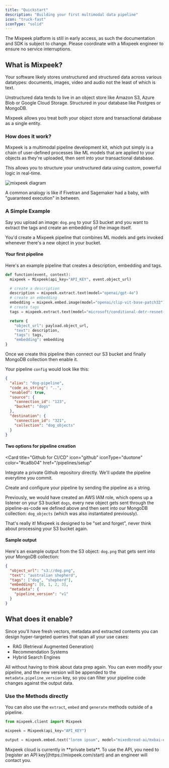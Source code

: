 ```yaml
---
title: "Quickstart"
description: "Building your first multimodal data pipeline"
icon: "truck-fast"
iconType: "solid"
---
```


<Warning>
  The Mixpeek platform is still in early access, as such the documentation and
  SDK is subject to change. Please coordinate with a Mixpeek engineer to ensure
  no service interruptions.
</Warning>

## What is Mixpeek?

Your software likely stores unstructured and structured data across various datatypes: documents, images, video and audio not the least of which is text.

Unstructured data tends to live in an object store like Amazon S3, Azure Blob or Google Cloud Storage. Structured in your database like Postgres or MongoDB.

Mixpeek allows you treat both your object store and transactional database as a single entity.

### How does it work?

Mixpeek is a multimodal pipeline development kit, which put simply is a chain of user-defined processes like ML models that are applied to your objects as they're uploaded, then sent into your transactional database.

This allows you to structure your unstructured data using custom, powerful logic in real-time.

![mixpeek diagram](https://learn.mixpeek.com/content/images/2024/05/img.png)

A common analogy is like if Fivetran and Sagemaker had a baby, with "guaranteed execution" in between.

### A Simple Example

Say you upload an image: `dog.png` to your S3 bucket and you want to extract the tags and create an embedding of the image itself.

You'd create a Mixpeek pipeline that combines ML models and gets invoked whenever there's a new object in your bucket.

#### Your first pipeline

Here's an example pipeline that creates a description, embedding and tags.

```python
def function(event, context):
  mixpeek = Mixpeek(api_key="API_KEY", event.object_url)

  # create a description
  description = mixpeek.extract.text(model="openai/gpt-4o")
  # create an embedding
  embedding = mixpeek.embed.image(model="openai/clip-vit-base-patch32")
  # create tags
  tags = mixpeek.extract.text(model="microsoft/conditional-detr-resnet-50")

  return {
    "object_url": payload.object_url,
    "text": description,
    "tags": tags,
    "embedding": embedding
}
```

Once we create this pipeline then connect our S3 bucket and finally MongoDB collection then enable it.

Your pipeline `config` would look like this:

```json
{
  "alias": "dog-pipeline",
  "code_as_string": "..",
  "enabled": true,
  "source": {
    "connection_id": "123",
    "bucket": "dogs"
  },
  "destination": {
    "connection_id": "321",
    "collection": "dog_objects"
  }
}
```

#### Two options for pipeline creation

<CardGroup cols={2}>

<Card 
title="Github for CI/CD" 
icon="github" 
iconType="duotone" 
color="#ca8b04"
href="/pipelines/setup"
>
  Integrate a private Github repository directly. We'll update the pipeline everytime you commit.

</Card>

<Card title="API Post Directly" icon="code" iconType="duotone" color="#ca8b04" href="/pipelines/create">
  Create and configure your pipeline by sending the pipeline as a string.

</Card>
</CardGroup>

Previously, we would have created an AWS IAM role, which opens up a listener on your S3 bucket `dogs`, every new object gets sent through the pipeline-as-code we defined above and then sent into our MongoDB collection: `dog_objects` (which was also instantiated previously).

That's really it! Mixpeek is designed to be "set and forget", never think about processing your S3 bucket again.

#### Sample output

Here's an example output from the S3 object: `dog.png` that gets sent into your MongoDB collection:

```json
{
  "object_url": "s3://dog.png",
  "text": "australian shepherd",
  "tags": ["dog", "shepherd"],
  "embedding": [0, 1, 2, 3],
  "metadata": {
    "pipeline_version": "v1"
  }
}
```

## What does it enable?

Since you'll have fresh vectors, metadata and extracted contents you can design hyper-targeted queries that span all your use cases:

- RAG (Retrieval Augmented Generation)
- Recommendation Systems
- Hybrid Search Engines

All without having to think about data prep again. You can even modify your pipeline, and the new version will be appended to the `metadata.pipeline_version` key, so you can filter your pipeline code changes against the output data.

### Use the Methods directly

You can also use the `extract`, `embed` and `generate` methods outside of a pipeline.

```python
from mixpeek.client import Mixpeek

mixpeek = Mixpeek(api_key="API_KEY")

output = mixpeek.embed.text("lorem ipsum", model="mixedbread-ai/mxbai-embed-large-v1", )
```

<Note>
  Mixpeek cloud is currently in **private beta**. To use the API, you need to
  [register an API key](https://mixpeek.com/start) and an engineer will contact
  you.
</Note>
